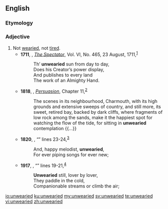 ==English==

===Etymology===
{{prefix|en|un|wearied}}

===Adjective===
{{en-adj}}

# Not [[wearied]], not [[tired]].
#* '''1711''', {{w|Joseph Addison}}, ''[[w:The Spectator (1711)|The Spectator]]'', Vol. VI, No. 465, 23 August, 1711,<sup>[https://archive.org/details/spectatorineight06addi]</sup>
#*: Th’ '''unwearied''' sun from day to day,
#*: Does his Creator’s power display,
#*: And publishes to every land
#*: The work of an Almighty Hand.
#* '''1818''', {{w|Jane Austen}}, ''[[w:Persuasion (novel)|Persuasion]]'', Chapter 11,<sup>[http://www.gutenberg.org/files/105/105-h/105-h.htm]</sup>
#*: The scenes in its neighbourhood, Charmouth, with its high grounds and extensive sweeps of country, and still more, its sweet, retired bay, backed by dark cliffs, where fragments of low rock among the sands, make it the happiest spot for watching the flow of the tide, for sitting in '''unwearied''' contemplation {{...}}
#* '''1820''', {{w|John Keats}}, “{{w|Ode on a Grecian Urn}}” lines 23-24,<sup>[http://www.bartleby.com/126/41.html]</sup>
#*: And, happy melodist, '''unwearied''',
#*: For ever piping songs for ever new;
#* '''1917''', {{w|William Butler Yeats}}, “{{w|The Wild Swans at Coole}}” lines 19-21,<sup>[http://www.bartleby.com/148/1.html]</sup>
#*: '''Unwearied''' still, lover by lover,
#*: They paddle in the cold,
#*: Companionable streams or climb the air;

[[io:unwearied]]
[[ku:unwearied]]
[[my:unwearied]]
[[sv:unwearied]]
[[te:unwearied]]
[[vi:unwearied]]
[[zh:unwearied]]